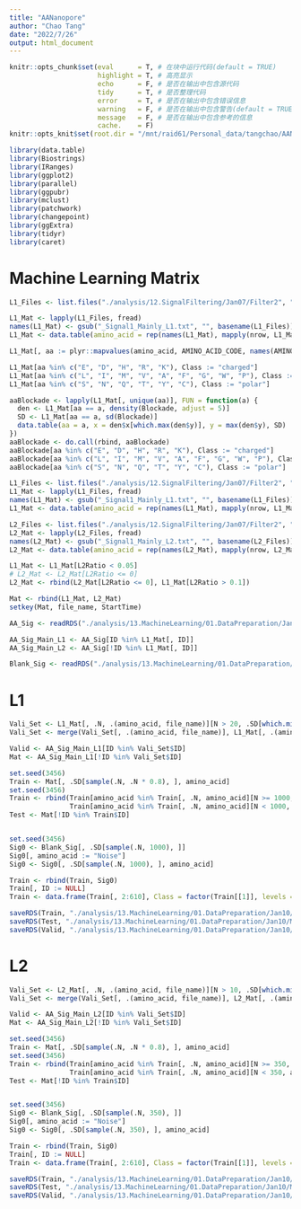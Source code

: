 ```yaml
---
title: "AANanopore"
author: "Chao Tang"
date: "2022/7/26"
output: html_document
---
```


```r
knitr::opts_chunk$set(eval      = T, # 在块中运行代码(default = TRUE)
                      highlight = T, # 高亮显示
                      echo      = F, # 是否在输出中包含源代码
                      tidy      = T, # 是否整理代码
                      error     = T, # 是否在输出中包含错误信息
                      warning   = F, # 是否在输出中包含警告(default = TRUE)
                      message   = F, # 是否在输出中包含参考的信息
                      cache.    = F)
knitr::opts_knit$set(root.dir = "/mnt/raid61/Personal_data/tangchao/AANanopore")
```

```r
library(data.table)
library(Biostrings)
library(IRanges)
library(ggplot2)
library(parallel)
library(ggpubr)
library(mclust)
library(patchwork)
library(changepoint)
library(ggExtra)
library(tidyr)
library(caret)
```

# Machine Learning Matrix

```r
L1_Files <- list.files("./analysis/12.SignalFiltering/Jan07/Filter2", "_Signal1_Mainly_L1.txt", full.names = TRUE)
```

```r
L1_Mat <- lapply(L1_Files, fread)
names(L1_Mat) <- gsub("_Signal1_Mainly_L1.txt", "", basename(L1_Files))
L1_Mat <- data.table(amino_acid = rep(names(L1_Mat), mapply(nrow, L1_Mat)), do.call(rbind, L1_Mat))
```

```r
L1_Mat[, aa := plyr::mapvalues(amino_acid, AMINO_ACID_CODE, names(AMINO_ACID_CODE))]

L1_Mat[aa %in% c("E", "D", "H", "R", "K"), Class := "charged"]
L1_Mat[aa %in% c("L", "I", "M", "V", "A", "F", "G", "W", "P"), Class := "nonpolar"]
L1_Mat[aa %in% c("S", "N", "Q", "T", "Y", "C"), Class := "polar"]
```

```r
aaBlockade <- lapply(L1_Mat[, unique(aa)], FUN = function(a) {
  den <- L1_Mat[aa == a, density(Blockade, adjust = 5)]
  SD <- L1_Mat[aa == a, sd(Blockade)]
  data.table(aa = a, x = den$x[which.max(den$y)], y = max(den$y), SD)
})
aaBlockade <- do.call(rbind, aaBlockade)
aaBlockade[aa %in% c("E", "D", "H", "R", "K"), Class := "charged"]
aaBlockade[aa %in% c("L", "I", "M", "V", "A", "F", "G", "W", "P"), Class := "nonpolar"]
aaBlockade[aa %in% c("S", "N", "Q", "T", "Y", "C"), Class := "polar"]
```

```r
L1_Files <- list.files("./analysis/12.SignalFiltering/Jan07/Filter2", "_Signal1_Mainly_L1.txt", full.names = TRUE)
L1_Mat <- lapply(L1_Files, fread)
names(L1_Mat) <- gsub("_Signal1_Mainly_L1.txt", "", basename(L1_Files))
L1_Mat <- data.table(amino_acid = rep(names(L1_Mat), mapply(nrow, L1_Mat)), do.call(rbind, L1_Mat))
```

```r
L2_Files <- list.files("./analysis/12.SignalFiltering/Jan07/Filter2", "_Signal1_Mainly_L2.txt", full.names = TRUE)
L2_Mat <- lapply(L2_Files, fread)
names(L2_Mat) <- gsub("_Signal1_Mainly_L2.txt", "", basename(L2_Files))
L2_Mat <- data.table(amino_acid = rep(names(L2_Mat), mapply(nrow, L2_Mat)), do.call(rbind, L2_Mat))
```

```r
L1_Mat <- L1_Mat[L2Ratio < 0.05]
# L2_Mat <- L2_Mat[L2Ratio <= 0]
L2_Mat <- rbind(L2_Mat[L2Ratio <= 0], L1_Mat[L2Ratio > 0.1])
```

```r
Mat <- rbind(L1_Mat, L2_Mat)
setkey(Mat, file_name, StartTime)
```

```r
AA_Sig <- readRDS("./analysis/13.MachineLearning/01.DataPreparation/Jan10/Feature_Matrix_of_AA_Signal.Rds")
```

```r
AA_Sig_Main_L1 <- AA_Sig[ID %in% L1_Mat[, ID]]
AA_Sig_Main_L2 <- AA_Sig[!ID %in% L1_Mat[, ID]]
```

```r
Blank_Sig <- readRDS("./analysis/13.MachineLearning/01.DataPreparation/Jan10/Feature_Matrix_of_Blank_Signal.Rds")
```

# L1

```r
Vali_Set <- L1_Mat[, .N, .(amino_acid, file_name)][N > 20, .SD[which.min(N)], amino_acid]
Vali_Set <- merge(Vali_Set[, .(amino_acid, file_name)], L1_Mat[, .(amino_acid, ID, file_name)], by = c("amino_acid", "file_name"))

Valid <- AA_Sig_Main_L1[ID %in% Vali_Set$ID]
Mat <- AA_Sig_Main_L1[!ID %in% Vali_Set$ID]

set.seed(3456)
Train <- Mat[, .SD[sample(.N, .N * 0.8), ], amino_acid]
set.seed(3456)
Train <- rbind(Train[amino_acid %in% Train[, .N, amino_acid][N >= 1000, amino_acid], .SD[sample(.N, 1000), ], amino_acid], 
               Train[amino_acid %in% Train[, .N, amino_acid][N < 1000, amino_acid], .SD[sample(.N, 1000, replace = T), ], amino_acid])
Test <- Mat[!ID %in% Train$ID]


set.seed(3456)
Sig0 <- Blank_Sig[, .SD[sample(.N, 1000), ]]
Sig0[, amino_acid := "Noise"]
Sig0 <- Sig0[, .SD[sample(.N, 1000), ], amino_acid]

Train <- rbind(Train, Sig0)
Train[, ID := NULL]
Train <- data.frame(Train[, 2:610], Class = factor(Train[[1]], levels = c(sort(Mat[, unique(amino_acid)]), "Noise")))

saveRDS(Train, "./analysis/13.MachineLearning/01.DataPreparation/Jan10/Model0/L1_Train.Rds")
saveRDS(Test, "./analysis/13.MachineLearning/01.DataPreparation/Jan10/Model0/L1_Test.Rds")
saveRDS(Valid, "./analysis/13.MachineLearning/01.DataPreparation/Jan10/Model0/L1_Valid.Rds")
```

# L2

```r
Vali_Set <- L2_Mat[, .N, .(amino_acid, file_name)][N > 10, .SD[which.min(N)], amino_acid]
Vali_Set <- merge(Vali_Set[, .(amino_acid, file_name)], L2_Mat[, .(amino_acid, ID, file_name)], by = c("amino_acid", "file_name"))

Valid <- AA_Sig_Main_L2[ID %in% Vali_Set$ID]
Mat <- AA_Sig_Main_L2[!ID %in% Vali_Set$ID]

set.seed(3456)
Train <- Mat[, .SD[sample(.N, .N * 0.8), ], amino_acid]
set.seed(3456)
Train <- rbind(Train[amino_acid %in% Train[, .N, amino_acid][N >= 350, amino_acid], .SD[sample(.N, 350), ], amino_acid], 
               Train[amino_acid %in% Train[, .N, amino_acid][N < 350, amino_acid], .SD[sample(.N, 350, replace = T), ], amino_acid])
Test <- Mat[!ID %in% Train$ID]


set.seed(3456)
Sig0 <- Blank_Sig[, .SD[sample(.N, 350), ]]
Sig0[, amino_acid := "Noise"]
Sig0 <- Sig0[, .SD[sample(.N, 350), ], amino_acid]

Train <- rbind(Train, Sig0)
Train[, ID := NULL]
Train <- data.frame(Train[, 2:610], Class = factor(Train[[1]], levels = c(sort(Mat[, unique(amino_acid)]), "Noise")))

saveRDS(Train, "./analysis/13.MachineLearning/01.DataPreparation/Jan10/Model0/L2_Train.Rds")
saveRDS(Test, "./analysis/13.MachineLearning/01.DataPreparation/Jan10/Model0/L2_Test.Rds")
saveRDS(Valid, "./analysis/13.MachineLearning/01.DataPreparation/Jan10/Model0/L2_Valid.Rds")
```
